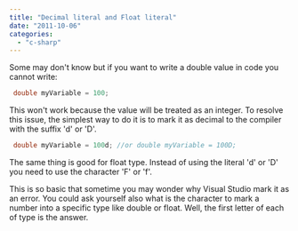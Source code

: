 ```yaml
---
title: "Decimal literal and Float literal"
date: "2011-10-06"
categories: 
  - "c-sharp"
---
```


Some may don't know but if you want to write a double value in code you cannot write:


```csharp
 double myVariable = 100; 
```

This won't work because the value will be treated as an integer. To resolve this issue, the simplest way to do it is to mark it as decimal to the compiler with the suffix 'd' or 'D'.


```csharp
 double myVariable = 100d; //or double myVariable = 100D; 
```

The same thing is good for float type. Instead of using the literal 'd' or 'D' you need to use the character 'F' or 'f'.

This is so basic that sometime you may wonder why Visual Studio mark it as an error. You could ask yourself also what is the character to mark a number into a specific type like double or float. Well, the first letter of each of type is the answer.
